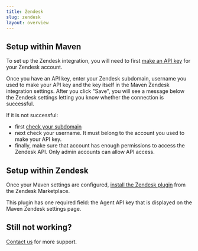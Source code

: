 ```yaml
---
title: Zendesk
slug: zendesk
layout: overview
---
```


## Setup within Maven
To set up the Zendesk integration, you will need to first [make an API key](https://support.zendesk.com/hc/en-us/articles/4408889192858-Managing-access-to-the-Zendesk-API#topic_bsw_lfg_mmb) for your Zendesk account.

Once you have an API key, enter your Zendesk subdomain, username you used to make your API key and the key 
itself in the Maven Zendesk integration settings. After you click "Save", you will see a message below the Zendesk 
settings letting you know whether the connection is successful.

If it is not successful: 
- first [check your subdomain](https://support.zendesk.com/hc/en-us/articles/4409381383578-Where-can-I-find-my-Zendesk-subdomain)
- next check your username. It must belong to the account you used to make your API key.
- finally, make sure that account has enough permissions to access the Zendesk API. Only admin accounts can allow API access.

## Setup within Zendesk
Once your Maven settings are configured, [install the Zendesk plugin](https://www.zendesk.com/marketplace/apps/support/982238/maven-agi-co-pilot/) from the Zendesk Marketplace.

This plugin has one required field: the Agent API key that is displayed on the Maven Zendesk settings page.

## Still not working?

[Contact us](https://support.mavenagi.com) for more support.